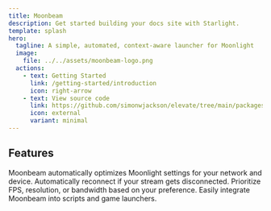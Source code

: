 ```yaml
---
title: Moonbeam
description: Get started building your docs site with Starlight.
template: splash
hero:
  tagline: A simple, automated, context-aware launcher for Moonlight
  image:
    file: ../../assets/moonbeam-logo.png
  actions:
    - text: Getting Started
      link: /getting-started/introduction
      icon: right-arrow
    - text: View source code
      link: https://github.com/simonwjackson/elevate/tree/main/packages/moonbeam
      icon: external
      variant: minimal
---
```



## Features

<CardGrid>
  <Card title="Auto-tune settings" icon="setting">
    Moonbeam automatically optimizes Moonlight settings for your network and device.
  </Card>
  <Card title="Auto-reconnect" icon="puzzle">
    Automatically reconnect if your stream gets disconnected.
  </Card>
  <Card title="Flexible priorities" icon="bars">
    Prioritize FPS, resolution, or bandwidth based on your preference.
  </Card>
  <Card title="Scriptable" icon="document">
    Easily integrate Moonbeam into scripts and game launchers.
  </Card>
</CardGrid>

